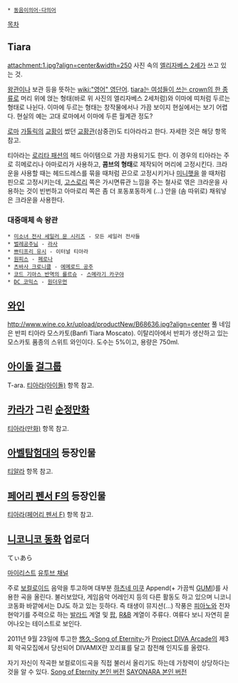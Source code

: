  * [[동음이의어·다의어]]

[[목차]]

== Tiara ==
attachment:1.jpg?align=center&width=250
사진 속의 [[엘리자베스 2세]]가 쓰고 있는 것.

[[왕관]]이나 보관 등을 뜻하는 [[wiki:"영어" 영단어]]. [http://englishsamsam.tistory.com/76 tiara는 여성들이 쓰는 crown의 한 종류로] 머리 위에 얹는 형태(바로 위 사진의 엘리자베스 2세처럼)와 이마에 띠처럼 두르는 형태로 나뉜다.
이마에 두르는 형태는 창작물에서나 가끔 보이지 현실에서는 보기 어렵다. 현실의 예는 고대 로마에서 이마에 두른 월계관 정도?

[[로마]] [[가톨릭]]의 [[교황]]이 썼던 [[교황관]](삼중관)도 티아라라고 한다. 자세한 것은 해당 항목 참고.

티아라는 [[로리타 패션]]의 헤드 아이템으로 가끔 차용되기도 한다. 이 경우의 티아라는 주로 히메로리나 아마로리가 사용하고, '''콤브의 형태'''로 제작되어 머리에 고정시킨다. 크라운을 사용할 때는 헤드드레스를 묶을 때처럼 끈으로 고정시키거나 [[미니햇]]을 쓸 때처럼 핀으로 고정시키는데, [[고스로리]] 쪽은 가시면류관 느낌을 주는 철사로 엮은 크라운을 사용하는 것이 빈번하고 아마로리 쪽은 좀 더 포동포동하게 (...) 안을 (솜 따위로) 채워넣은 크라운을 사용한다.

=== 대중매체 속 왕관 ===
 * [[미소녀 전사 세일러 문 시리즈]] - 모든 세일러 전사들
 * [[벌레공주님]] - [[라사(벌레공주님)|라사]]
 * [[쁘티프리 유시]] - 이터널 티아라
 * [[원피스(만화)|원피스]] - [[페로나]]
 * [[츠바사 크로니클]] - [[에메로드 공주]]
 * [[코드 기아스 반역의 를르슈]] - [[스메라기 카구야]]
 * [[DC 코믹스]] - [[원더우먼]]

== [[와인]] ==
http://www.wine.co.kr/upload/productNew/B68636.jpg?align=center
풀 네임은 반피 티아라 모스카토(Banfi Tiara Moscato). 이탈리아에서 반피가 생산하고 있는 모스카토 품종의 스위트 와인이다. 도수는 5%이고, 용량은 750ml.

== [[아이돌]] [[걸그룹]] ==
T-ara. [[티아라(아이돌)]] 항목 참고.

== [[카라]]가 그린 [[순정만화]] ==
[[티아라(만화)]] 항목 참고.

== [[아벨탐험대]]의 등장인물 ==
[[티알라]] 항목 참고.

== [[페어리 펜서 F]]의 등장인물 ==
[[티아라(페어리 펜서 F)]] 항목 참고.

== [[니코니코 동화]] 업로더 ==
てぃあら

[http://www.nicovideo.jp/mylist/17568024 마이리스트]
[http://www.youtube.com/watch?v=EFedObx2fO8 유투브 채널]

주로 [[보컬로이드]] 음악을 투고하며 대부분 [[하츠네 미쿠]] Append(+ 가끔씩 [[GUMI]])를 사용한 곡을 올린다. 불러보았다, 게임음악 어레인지 등의 다른 활동도 하고 있으며 니코니코동화 바깥에서는 DJ도 하고 있는 듯하다. 즉 태생이 뮤지션(...) 작풍은 [[피아노]]와 전자 현악기를 주력으로 하는 [[발라드]] 계열 및 [[팝]], [[R&B]] 계열이 주류다. 여류다 보니 자연히 묻어나오는 테이스트로 보인다. 

2011년 9월 23일에 투고한 [http://www.youtube.com/watch?v=EHtCvbQvMuk 悠久-Song of Eternity-]가 [[Project DIVA Arcade]]의 제3회 악곡모집에서 당선되어 DIVAMIX란 꼬리표를 달고 참전해 인지도를 올렸다.

자기 자신이 작곡한 보컬로이드곡을 직접 불러서 올리기도 하는데 가창력이 상당하다는 것을 알 수 있다. 
[http://www.youtube.com/watch?v=ObZMtleyMJs Song of Eternity 본인 버전]
[http://www.youtube.com/watch?v=FISMZOY9Dfs SAYONARA 본인 버전]
